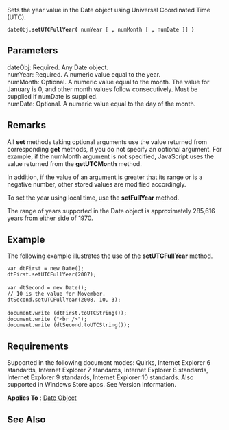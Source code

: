 Sets the year value in the Date object using Universal Coordinated Time (UTC).

 dateObj.'''setUTCFullYear(''' numYear [ ''',''' numMonth [ ''',''' numDate ]] ''')'''

==Parameters==
; dateObj: Required. Any Date object.
; numYear: Required. A numeric value equal to the year.
; numMonth: Optional. A numeric value equal to the month. The value for January is 0, and other month values follow consecutively. Must be supplied if numDate is supplied.
; numDate: Optional. A numeric value equal to the day of the month.

==Remarks==
All '''set''' methods taking optional arguments use the value returned from corresponding '''get''' methods, if you do not specify an optional argument. For example, if the numMonth argument is not specified, JavaScript uses the value returned from the '''getUTCMonth''' method.

In addition, if the value of an argument is greater that its range or is a negative number, other stored values are modified accordingly.

To set the year using local time, use the '''setFullYear''' method.

The range of years supported in the Date object is approximately 285,616 years from either side of 1970.


==Example==
The following example illustrates the use of the '''setUTCFullYear''' method.

 var dtFirst = new Date();
 dtFirst.setUTCFullYear(2007);
 
 var dtSecond = new Date();
 // 10 is the value for November. 
 dtSecond.setUTCFullYear(2008, 10, 3); 
 
 document.write (dtFirst.toUTCString());
 document.write ("&lt;br /&gt;");
 document.write (dtSecond.toUTCString());

==Requirements==
Supported in the following document modes: Quirks, Internet Explorer 6 standards, Internet Explorer 7 standards, Internet Explorer 8 standards, Internet Explorer 9 standards, Internet Explorer 10 standards. Also supported in Windows Store apps. See Version Information.

'''Applies To''' : [[javascript/Date|Date Object]]


==See Also==

              

              

              
